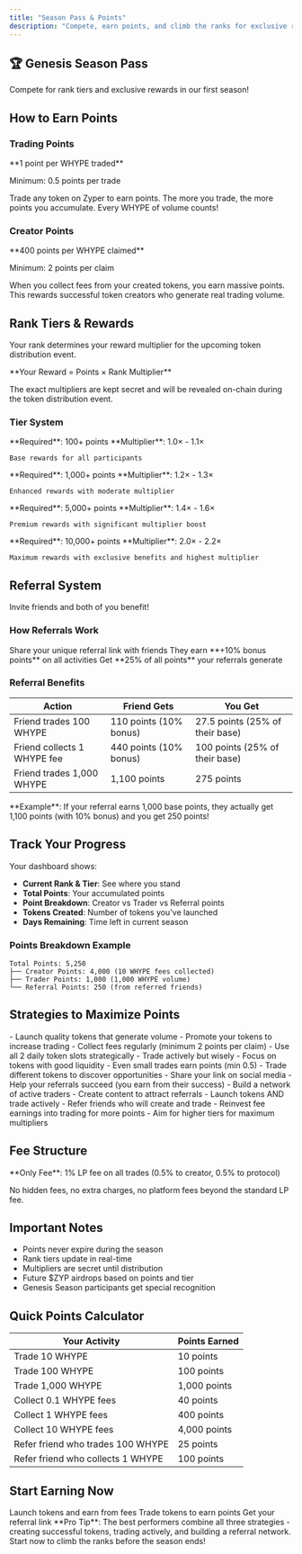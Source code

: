 ```yaml
---
title: "Season Pass & Points"
description: "Compete, earn points, and climb the ranks for exclusive rewards"
---
```


## 🏆 Genesis Season Pass

<Card title="Genesis Season Active" icon="fire" color="#00D26A">
  Compete for rank tiers and exclusive rewards in our first season!
</Card>

## How to Earn Points

### Trading Points
<Card title="Trader Volume" icon="chart-line" color="#00D9FF">
  **1 point per WHYPE traded**
  
  Minimum: 0.5 points per trade
</Card>

Trade any token on Zyper to earn points. The more you trade, the more points you accumulate. Every WHYPE of volume counts!

### Creator Points
<Card title="Creator Fees" icon="coins" color="#FFD700">
  **400 points per WHYPE claimed**
  
  Minimum: 2 points per claim
</Card>

When you collect fees from your created tokens, you earn massive points. This rewards successful token creators who generate real trading volume.

## Rank Tiers & Rewards

Your rank determines your reward multiplier for the upcoming token distribution event.

<Info>
  **Your Reward = Points × Rank Multiplier**
  
  The exact multipliers are kept secret and will be revealed on-chain during the token distribution event.
</Info>

### Tier System

<CardGroup cols={2}>
  <Card title="🥉 Bronze Tier">
    **Required**: 100+ points
    **Multiplier**: 1.0× - 1.1×
    
    Base rewards for all participants
  </Card>
  
  <Card title="🥈 Silver Tier">
    **Required**: 1,000+ points
    **Multiplier**: 1.2× - 1.3×
    
    Enhanced rewards with moderate multiplier
  </Card>
  
  <Card title="🥇 Gold Tier">
    **Required**: 5,000+ points
    **Multiplier**: 1.4× - 1.6×
    
    Premium rewards with significant multiplier boost
  </Card>
  
  <Card title="💎 Platinum Tier">
    **Required**: 10,000+ points
    **Multiplier**: 2.0× - 2.2×
    
    Maximum rewards with exclusive benefits and highest multiplier
  </Card>
</CardGroup>

## Referral System

<Card title="🎁 Win-Win Referrals" icon="users" color="#00FF00">
  Invite friends and both of you benefit!
</Card>

### How Referrals Work

<Steps>
  <Step title="Share Your Code">
    Share your unique referral link with friends
  </Step>
  
  <Step title="Friends Get Bonus">
    They earn **+10% bonus points** on all activities
  </Step>
  
  <Step title="You Earn Too">
    Get **25% of all points** your referrals generate
  </Step>
</Steps>

### Referral Benefits

| Action | Friend Gets | You Get |
|--------|------------|---------|
| Friend trades 100 WHYPE | 110 points (10% bonus) | 27.5 points (25% of their base) |
| Friend collects 1 WHYPE fee | 440 points (10% bonus) | 100 points (25% of their base) |
| Friend trades 1,000 WHYPE | 1,100 points | 275 points |

<Info>
  **Example**: If your referral earns 1,000 base points, they actually get 1,100 points (with 10% bonus) and you get 250 points!
</Info>

## Track Your Progress

Your dashboard shows:
- **Current Rank & Tier**: See where you stand
- **Total Points**: Your accumulated points
- **Point Breakdown**: Creator vs Trader vs Referral points
- **Tokens Created**: Number of tokens you've launched
- **Days Remaining**: Time left in current season

### Points Breakdown Example

```
Total Points: 5,250
├── Creator Points: 4,000 (10 WHYPE fees collected)
├── Trader Points: 1,000 (1,000 WHYPE volume)
└── Referral Points: 250 (from referred friends)
```

## Strategies to Maximize Points

<AccordionGroup>
  <Accordion title="🚀 Creator Strategy">
    - Launch quality tokens that generate volume
    - Promote your tokens to increase trading
    - Collect fees regularly (minimum 2 points per claim)
    - Use all 2 daily token slots strategically
  </Accordion>
  
  <Accordion title="📈 Trader Strategy">
    - Trade actively but wisely
    - Focus on tokens with good liquidity
    - Even small trades earn points (min 0.5)
    - Trade different tokens to discover opportunities
  </Accordion>
  
  <Accordion title="👥 Referral Strategy">
    - Share your link on social media
    - Help your referrals succeed (you earn from their success)
    - Build a network of active traders
    - Create content to attract referrals
  </Accordion>
  
  <Accordion title="💎 Combined Strategy">
    - Launch tokens AND trade actively
    - Refer friends who will create and trade
    - Reinvest fee earnings into trading for more points
    - Aim for higher tiers for maximum multipliers
  </Accordion>
</AccordionGroup>

## Fee Structure

<Warning>
  **Only Fee**: 1% LP fee on all trades (0.5% to creator, 0.5% to protocol)
  
  No hidden fees, no extra charges, no platform fees beyond the standard LP fee.
</Warning>

## Important Notes

- Points never expire during the season
- Rank tiers update in real-time
- Multipliers are secret until distribution
- Future $ZYP airdrops based on points and tier
- Genesis Season participants get special recognition

## Quick Points Calculator

| Your Activity | Points Earned |
|--------------|--------------|
| Trade 10 WHYPE | 10 points |
| Trade 100 WHYPE | 100 points |
| Trade 1,000 WHYPE | 1,000 points |
| Collect 0.1 WHYPE fees | 40 points |
| Collect 1 WHYPE fees | 400 points |
| Collect 10 WHYPE fees | 4,000 points |
| Refer friend who trades 100 WHYPE | 25 points |
| Refer friend who collects 1 WHYPE | 100 points |

## Start Earning Now

<CardGroup cols={3}>
  <Card
    title="🚀 Create Tokens"
    href="/quickstart"
    color="#00D26A"
  >
    Launch tokens and earn from fees
  </Card>
  <Card
    title="📈 Start Trading"
    href="https://zyper.fun"
    color="#00D9FF"
  >
    Trade tokens to earn points
  </Card>
  <Card
    title="👥 Share Referral"
    href="https://zyper.fun/referrals"
    color="#00FF00"
  >
    Get your referral link
  </Card>
</CardGroup>

<Note>
  **Pro Tip**: The best performers combine all three strategies - creating successful tokens, trading actively, and building a referral network. Start now to climb the ranks before the season ends!
</Note>